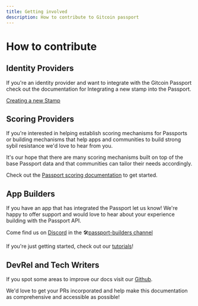 ```yaml
---
title: Getting involved
description: How to contribute to Gitcoin passport
---
```


# How to contribute

## Identity Providers

If you're an identity provider and want to integrate with the Gitcoin Passport check out the documentation for Integrating a new stamp into the Passport.

[Creating a new Stamp](../stamps/integrating-a-new-stamp.md)


## Scoring Providers

If you're interested in helping establish scoring mechanisms for Passports or building mechanisms that help apps and communities to build strong sybil resistance we'd love to hear from you.

It's our hope that there are many scoring mechanisms built on top of the base Passport data and that communities can tailor their needs accordingly.

Check out the [Passport scoring documentation](https://github.com/gitcoinco/passport-sdk/tree/main/packages/scorer) to get started.


## App Builders

If you have an app that has integrated the Passport let us know! We're happy to offer support and would love to hear about your experience building with the Passport API.

Come find us on [Discord](https://gitcoin.co/discord) in the 🛠[passport-builders channel](https://discord.com/channels/562828676480237578/986222591096279040)


If you're just getting started, check out our [tutorials](../building-with-passport/tutorials)!



## DevRel and Tech Writers

If you spot some areas to improve our docs visit our [Github](https://github.com/gitcoinco/passport-docs).

We'd love to get your PRs incorporated and help make this documentation as comprehensive and accessible as possible!
